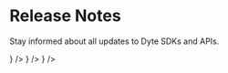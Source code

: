 # Release Notes


Stay informed about all updates to Dyte SDKs and APIs.

<CardSection id="mobile" title="Mobile SDKs" hasSubSections>
  <CardSection id="mobile-ui-kit" title="UI Kit" HeadingTag="h4">
    <Card
      title="Android"
      to="/android/release-notes"
      icon={<KotlinIcon />}
    />
    <Card title="iOS" to="/ios/release-notes" icon={<SwiftIcon />} />
  </CardSection>
</CardSection>

<CardSection id="rest-api" title="REST API">
  <Card title="REST API" to="/release-notes/rest-api" icon={<APIIcon />} />
</CardSection>

